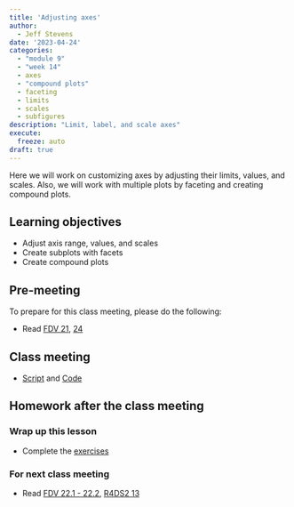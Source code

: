 ```yaml
---
title: 'Adjusting axes'
author:
  - Jeff Stevens
date: '2023-04-24'
categories: 
  - "module 9"
  - "week 14"
  - axes
  - "compound plots"
  - faceting
  - limits
  - scales
  - subfigures
description: "Limit, label, and scale axes"
execute:
  freeze: auto
draft: true
---
```


Here we will work on customizing axes by adjusting their limits, values, and scales. Also, we will work with multiple plots by faceting and creating compound plots.

## Learning objectives

* Adjust axis range, values, and scales
* Create subplots with facets
* Create compound plots

## Pre-meeting

To prepare for this class meeting, please do the following:

* Read [FDV 21](https://clauswilke.com/dataviz/multi-panel-figures.html){target='_blank'}, [24](https://clauswilke.com/dataviz/small-axis-labels.html){target='_blank'}

## Class meeting

* [Script](../../slides/36_axes.R){target="_blank"} and [Code](../../code/36_axes.html){target="_blank"}

## Homework after the class meeting
### Wrap up this lesson

* Complete the [exercises](https://its-ianr-shiny.unl.edu/users/jstevens5/dpavir2025/36_axes/){target='_blank'}

### For next class meeting

* Read [FDV 22.1 - 22.2](https://clauswilke.com/dataviz/figure-titles-captions.html){target='_blank'}, [R4DS2 13](https://r4ds.hadley.nz/communication.html){target='_blank'}

